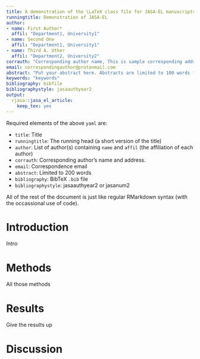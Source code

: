 ```yaml
---
title: A demonstration of the \LaTeX class file for JASA-EL manuscripts with Rmarkdown
runningtitle: Demonstration of JASA-EL
author:
- name: First Author*
  affil: "Department1, University1"
- name: Second One
  affil: "Department1, University1"
- name: Third A. Uther
  affil: "Department2, University2"
corrauth: "Corresponding author name, This is sample corresponding address."
email: correspondingauthor@protonmail.com
abstract: "Put your abstract here. Abstracts are limited to 100 words for JASA-EL articles. Please no personal pronouns, also please do not use the words “new” and/or “novel” in the abstract. An article usually includes an abstract, a concise summary of the work covered at length in the main body of the article."
keywords: "keywords"
bibliography: bibfile
bibliographystyle: jasaauthyear2
output:
  rjasa::jasa_el_article:
    keep_tex: yes
---
```




Required elements of the above `yaml` are:

* `title`: Title
* `runningtitle`: The running head (a short version of the title)
* `author`: List of author(s) containing `name` and `affil` (the affiliation of each author)
* `corrauth`: Corresponding author's name and address.
* `email`: Correspondence email
* `abstract`: Limited to 200 words
* `bibliography`: BibTeX `.bib` file
* `bibliographystyle`: jasaauthyear2 or jasanum2

All of the rest of the document is just like regular RMarkdown syntax (with the occassional use of \LaTex code).

# Introduction

Intro

# Methods

All those methods

# Results

Give the results up

# Discussion


